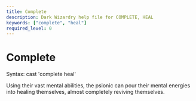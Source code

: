 ```yaml
---
title: Complete
description: Dark Wizardry help file for COMPLETE, HEAL
keywords: ["complete", "heal"]
required_level: 0
---
```


# Complete

Syntax: cast 'complete heal'  

Using their vast mental abilities, the psionic can pour their mental energies  
into healing themselves, almost completely reviving themselves.